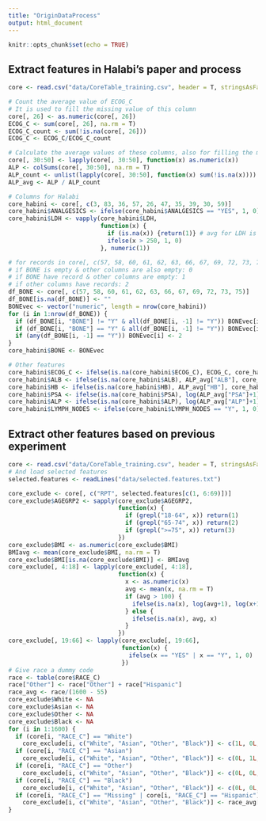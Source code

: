 ```yaml
---
title: "OriginDataProcess"
output: html_document
---
```


```r
knitr::opts_chunk$set(echo = TRUE)
```

## Extract features in Halabi's paper and process

```r
core <- read.csv("data/CoreTable_training.csv", header = T, stringsAsFactors = F)

# Count the average value of ECOG_C
# It is used to fill the missing value of this column
core[, 26] <- as.numeric(core[, 26])
ECOG_C <- sum(core[, 26], na.rm = T)
ECOG_C_count <- sum(!is.na(core[, 26]))
ECOG_C <- ECOG_C/ECOG_C_count

# Calculate the average values of these columns, also for filling the missing value
core[, 30:50] <- lapply(core[, 30:50], function(x) as.numeric(x))
ALP <- colSums(core[, 30:50], na.rm = T)
ALP_count <- unlist(lapply(core[, 30:50], function(x) sum(!is.na(x))))
ALP_avg <- ALP / ALP_count

# Columns for Halabi
core_habini <- core[, c(3, 83, 36, 57, 26, 47, 35, 39, 30, 59)]
core_habini$ANALGESICS <- ifelse(core_habini$ANALGESICS == "YES", 1, 0)
core_habini$LDH <- vapply(core_habini$LDH, 
                          function(x) {
                            if (is.na(x)) {return(1)} # avg for LDH is 263.9051, return 1
                            ifelse(x > 250, 1, 0)
                          }, numeric(1))

# for records in core[, c(57, 58, 60, 61, 62, 63, 66, 67, 69, 72, 73, 75)]
# if BONE is empty & other columns are also empty: 0
# if BONE have record & other columns are empty: 1
# if other columns have records: 2
df_BONE <- core[, c(57, 58, 60, 61, 62, 63, 66, 67, 69, 72, 73, 75)]
df_BONE[is.na(df_BONE)] <- ""
BONEvec <- vector("numeric", length = nrow(core_habini))
for (i in 1:nrow(df_BONE)) {
  if (df_BONE[i, "BONE"] != "Y" & all(df_BONE[i, -1] != "Y")) BONEvec[i] <- 0
  if (df_BONE[i, "BONE"] == "Y" & all(df_BONE[i, -1] != "Y")) BONEvec[i] <- 1
  if (any(df_BONE[i, -1] == "Y")) BONEvec[i] <- 2
}
core_habini$BONE <- BONEvec

# Other features
core_habini$ECOG_C <- ifelse(is.na(core_habini$ECOG_C), ECOG_C, core_habini$ECOG_C)
core_habini$ALB <- ifelse(is.na(core_habini$ALB), ALP_avg["ALB"], core_habini$ALB)
core_habini$HB <- ifelse(is.na(core_habini$HB), ALP_avg["HB"], core_habini$HB)
core_habini$PSA <- ifelse(is.na(core_habini$PSA), log(ALP_avg["PSA"]+1), log(core_habini$PSA+1))
core_habini$ALP <- ifelse(is.na(core_habini$ALP), log(ALP_avg["ALP"]+1), log(core_habini$ALP+1))
core_habini$LYMPH_NODES <- ifelse(core_habini$LYMPH_NODES == "Y", 1, 0)

```

## Extract other features based on previous experiment

```r
core <- read.csv("data/CoreTable_training.csv", header = T, stringsAsFactors = F)
# And load selected features
selected.features <- readLines("data/selected.features.txt")

core_exclude <- core[, c("RPT", selected.features[c(1, 6:69)])]
core_exclude$AGEGRP2 <- sapply(core_exclude$AGEGRP2, 
                               function(x) {
                                 if (grepl("18-64", x)) return(1)
                                 if (grepl("65-74", x)) return(2)
                                 if (grepl(">=75", x)) return(3)
                               })
core_exclude$BMI <- as.numeric(core_exclude$BMI)
BMIavg <- mean(core_exclude$BMI, na.rm = T)
core_exclude$BMI[is.na(core_exclude$BMI)] <- BMIavg
core_exclude[, 4:18] <- lapply(core_exclude[, 4:18], 
                               function(x) {
                                 x <- as.numeric(x)
                                 avg <- mean(x, na.rm = T)
                                 if (avg > 100) {
                                   ifelse(is.na(x), log(avg+1), log(x+1))
                                 } else {
                                   ifelse(is.na(x), avg, x)
                                 }
                               })
core_exclude[, 19:66] <- lapply(core_exclude[, 19:66], 
                                function(x) {
                                  ifelse(x == "YES" | x == "Y", 1, 0)
                                })
# Give race a dummy code
race <- table(core$RACE_C)
race["Other"] <- race["Other"] + race["Hispanic"]
race_avg <- race/(1600 - 55)
core_exclude$White <- NA
core_exclude$Asian <- NA
core_exclude$Other <- NA
core_exclude$Black <- NA
for (i in 1:1600) {
  if (core[i, "RACE_C"] == "White") 
    core_exclude[i, c("White", "Asian", "Other", "Black")] <- c(1L, 0L, 0L, 0L)
  if (core[i, "RACE_C"] == "Asian")
    core_exclude[i, c("White", "Asian", "Other", "Black")] <- c(0L, 1L, 0L, 0L)
  if (core[i, "RACE_C"] == "Other")
    core_exclude[i, c("White", "Asian", "Other", "Black")] <- c(0L, 0L, 1L, 0L)
  if (core[i, "RACE_C"] == "Black")
    core_exclude[i, c("White", "Asian", "Other", "Black")] <- c(0L, 0L, 0L, 1L)
  if (core[i, "RACE_C"] == "Missing" | core[i, "RACE_C"] == "Hispanic")
    core_exclude[i, c("White", "Asian", "Other", "Black")] <- race_avg[c("White", "Asian", "Other", "Black")]
}
```


